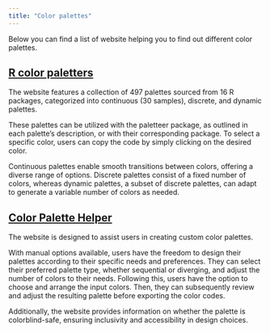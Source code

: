 ```yaml
---
title: "Color palettes"
---
```


Below you can find a list of website helping you to find out different color palettes.

## [R color paletters](https://r-charts.com/color-palettes/)
The website features a collection of 497 palettes sourced from 16 R packages, categorized into continuous (30 samples), discrete, and dynamic palettes.

These palettes can be utilized with the paletteer package, as outlined in each palette's description, or with their corresponding package. To select a specific color, users can copy the code by simply clicking on the desired color.

Continuous palettes enable smooth transitions between colors, offering a diverse range of options. Discrete palettes consist of a fixed number of colors, whereas dynamic palettes, a subset of discrete palettes, can adapt to generate a variable number of colors as needed.



## [Color Palette Helper](https://gka.github.io/palettes)
The website is designed to assist users in creating custom color palettes.

With manual options available, users have the freedom to design their palettes according to their specific needs and preferences. They can select their preferred palette type, whether sequential or diverging, and adjust the number of colors to their needs. Following this, users have the option to choose and arrange the input colors. Τhen, they can subsequently review and adjust the resulting palette before exporting the color codes.

Additionally, the website provides information on whether the palette is colorblind-safe, ensuring inclusivity and accessibility in design choices.
